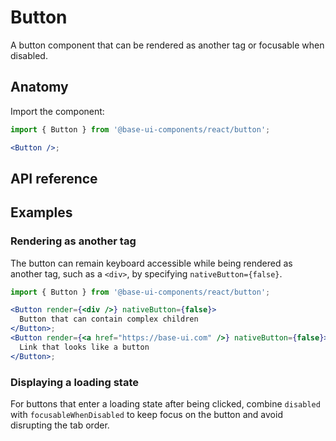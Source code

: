 # Button

<Subtitle>
  A button component that can be rendered as another tag or focusable when disabled.
</Subtitle>
<Meta
  name="description"
  content="A high-quality, unstyled React button component that can be rendered as another tag or focusable when disabled."
/>

<Demo path="./demos/hero" />

## Anatomy

Import the component:

```jsx title="Anatomy"
import { Button } from '@base-ui-components/react/button';

<Button />;
```

## API reference

<Reference component="Button" />

## Examples

### Rendering as another tag

The button can remain keyboard accessible while being rendered as another tag, such as a `<div>`, by specifying `nativeButton={false}`.

```jsx title="Custom tag button"
import { Button } from '@base-ui-components/react/button';

<Button render={<div />} nativeButton={false}>
  Button that can contain complex children
</Button>;
<Button render={<a href="https://base-ui.com" />} nativeButton={false}>
  Link that looks like a button
</Button>;
```

### Displaying a loading state

For buttons that enter a loading state after being clicked, combine `disabled` with `focusableWhenDisabled` to keep focus on the button and avoid disrupting the tab order.

<Demo path="./demos/loading" compact />
